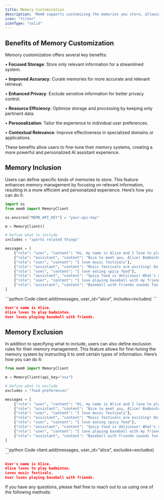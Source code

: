 ```yaml
---
title: Memory Customization
description: 'Mem0 supports customizing the memories you store, allowing you to focus on pertinent information while omitting irrelevant data.'
icon: "filter"
iconType: "solid"
---
```


<Snippet file="async-memory-add.mdx" />

## Benefits of Memory Customization

Memory customization offers several key benefits:

• **Focused Storage**: Store only relevant information for a streamlined system.

• **Improved Accuracy**: Curate memories for more accurate and relevant retrieval.

• **Enhanced Privacy**: Exclude sensitive information for better privacy control.

• **Resource Efficiency**: Optimize storage and processing by keeping only pertinent data.

• **Personalization**: Tailor the experience to individual user preferences.

• **Contextual Relevance**: Improve effectiveness in specialized domains or applications.

These benefits allow users to fine-tune their memory systems, creating a more powerful and personalized AI assistant experience.


## Memory Inclusion
Users can define specific kinds of memories to store. This feature enhances memory management by focusing on relevant information, resulting in a more efficient and personalized experience.
Here’s how you can do it:

```python
import os
from mem0 import MemoryClient

os.environ["MEM0_API_KEY"] = "your-api-key"

m = MemoryClient()

# Define what to include
includes = "sports related things"

messages = [
    {"role": "user", "content": "Hi, my name is Alice and I love to play badminton"},
    {"role": "assistant", "content": "Nice to meet you, Alice! Badminton is a great sport."},
    {"role": "user", "content": "I love music festivals"},
    {"role": "assistant", "content": "Music festivals are exciting! Do you have a favorite one?"},
    {"role": "user", "content": "I love eating spicy food"},
    {"role": "assistant", "content": "Spicy food is delicious! What's your favorite spicy dish?"},
    {"role": "user", "content": "I love playing baseball with my friends"},
    {"role": "assistant", "content": "Baseball with friends sounds fun!"},
]
```

<CodeGroup>
```python Code
client.add(messages, user_id="alice", includes=includes)
```

```json Stored Memories
User's name is Alice.
Alice loves to play badminton.
User loves playing baseball with friends.
```
</CodeGroup>




## Memory Exclusion

In addition to specifying what to include, users can also define exclusion rules for their memory management. This feature allows for fine-tuning the memory system by instructing it to omit certain types of information.
Here’s how you can do it:

```python
from mem0 import MemoryClient

m = MemoryClient(api_key="xxx")

# Define what to exclude
excludes = "food preferences"

messages = [
    {"role": "user", "content": "Hi, my name is Alice and I love to play badminton"},
    {"role": "assistant", "content": "Nice to meet you, Alice! Badminton is a great sport."},
    {"role": "user", "content": "I love music festivals"},
    {"role": "assistant", "content": "Music festivals are exciting! Do you have a favorite one?"},
    {"role": "user", "content": "I love eating spicy food"},
    {"role": "assistant", "content": "Spicy food is delicious! What's your favorite spicy dish?"},
    {"role": "user", "content": "I love playing baseball with my friends"},
    {"role": "assistant", "content": "Baseball with friends sounds fun!"},
]
```

<CodeGroup>
```python Code
client.add(messages, user_id="alice", excludes=excludes)
```

```json Stored Memories
User's name is Alice.
Alice loves to play badminton.
Loves music festivals.
User loves playing baseball with friends.
```
</CodeGroup>



If you have any questions, please feel free to reach out to us using one of the following methods:

<Snippet file="get-help.mdx" />